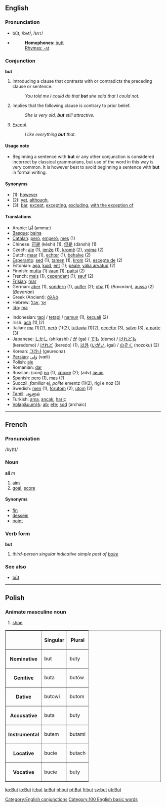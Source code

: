 ==English==
===Pronunciation===
*bŭt, /bʌt/, /<tt>bVt</tt>/
*{{audio|en-us-but.ogg|Audio (US)}}
*:'''Homophones''': [[butt]]
*:[[Rhymes:English:-ʌt|Rhymes: -ʌt]]



===Conjunction===
[[Category:English conjunctions]]
'''but'''

# Introducing a clause that contrasts with or contradicts the preceding clause or sentence.
#: ''You told me I could do that '''but''' she said that I could not.''
# Implies that the following clause is contrary to prior belief.
#: ''She is very old, '''but''' still attractive.''
# [[except|Except]]
#: ''I like everything '''but''' that.''

====Usage note====
*Beginning a sentence with '''but''' or any other conjunction is considered incorrect by classical grammarians, but use of the word in this way is very common.  It is however best to avoid beginning a sentence with '''but''' in formal writing.

====Synonyms====
*(1): [[however]]
*(2): [[yet]], [[although]], 
*(3): [[bar]], [[except]], [[excepting]], [[excluding]], [[with the exception of]]

====Translations====
{{top}}
*Arabic: [[اما|اَمّا]] (amma:)
*[[Basque]]: [[baina]]
*[[Catalan]]: [[però]], [[emperò]], [[mes]] (1)
*Chinese: [[可是]] (kěshì) (1), [[但是]] (dànshì) (1)
*Czech: [[ale]] (1), [[jenže]] (1), [[kromě]] (2), [[vyjma]] (2)
*Dutch: [[maar]] (1), [[echter]] (1), [[behalve]] (2)
*[[Esperanto]]: [[sed]] (1), [[tamen]] (1), [[krom]] (2), [[escepte de]] (2)
*Estonian: [[aga]], [[kuid]], [[ent]] (1); [[peale]], [[välja arvatud]] (2)
*Finnish: [[mutta]] (1) [[vaan#Finnish|vaan]] (1), [[paitsi]] (2)
*French: [[mais]] (1), [[cependant]] (1); [[sauf]] (2)
*[[Frisian]]: [[mar]]
*German: [[aber]] (1), [[sondern]] (1), [[außer]] (2); [[oba]] (1) (''Bavarian''), [[aussa]] (2) (''Bavarian'')
*Greek (Ancient): [[ἀλλά]]
*Hebrew: &rlm;[[אבל]]&lrm;, &rlm;[[אך]]&lrm;
*[[Ido]]: [[ma]]
{{mid}}
*Indonesian: [[tapi]] / [[tetapi]] / [[namun]] (1), [[kecuali]] (2)
*Irish: [[ach]] (1),(2)
*Italian: [[ma]] (1)(2), [[però]] (1)(2), [[tuttavia]] (1)(2), [[eccetto]] (3), [[salvo]] (3), [[a parte]] (3)
*Japanese: [[しかし]] (shikashi) / [[が]] (ga) / [[でも]] (demo) / [[けれども]] (keredomo) / [[けれど]] (keredo) (1), [[以外]] ([[いがい]], igai) / [[のぞく]] (nozoku) (2)
*Korean: [[그러나]] (geureona)
*[[Persian]]: [[ولی|وَلی]] (væli)
*Polish: [[ale]]
*Romanian: [[dar]]
*Russian: (conj) [[но]] (1), [[кроме]] (2); (adv) [[лишь]]
*Spanish: [[pero]] (1), [[mas]] (?)
*Suoczil: ''familiar'' ej, ''polite'' ementz (1)(2), rigi e noz (3)
*Swedish: [[men]] (1), [[förutom]] (2), [[utom]] (2)
*[[Tamil]]: [[ஆனால்]]
*Turkish: [[ama]], [[ancak]], [[hariç]]
*[[Volap&uuml;k]]: [[ab]]; [[efe]]; [[sod]] (archaic)
{{bottom}}

----

==French==
===Pronunciation===
/by(t)/ 
===Noun===
'''ali''' ''m''

# [[aim]]
#[[goal]], [[score]]

====Synonyms====
*[[fin]]
*[[dessein]]
*[[point]]

===Verb form===
'''but'''

# ''third-person singular indicative simple past of [[boire]]''

===See also===
*[[bût]]

----

==Polish==
===Animate masculine noun===
#[[shoe]]

<table border=1>
<tr><th><th>Singular<th>Plural</tr>
<tr><th>Nominative<td>but<td>buty</tr>
<tr><th>Genitive<td>buta<td>butów</tr>
<tr><th>Dative<td>butowi<td>butom</tr>
<tr><th>Accusative<td>buta<td>buty</tr>
<tr><th>Instrumental<td>butem<td>butami</tr>
<tr><th>Locative<td>bucie<td>butach</tr>
<tr><th>Vocative<td>bucie<td>buty</tr>
</table>


[[Category:100 English basic words]]

[[ko:But]]
[[io:But]]
[[it:but]]
[[la:But]]
[[pl:but]]
[[pt:But]]
[[fi:but]]
[[sv:but]]
[[uk:But]]
